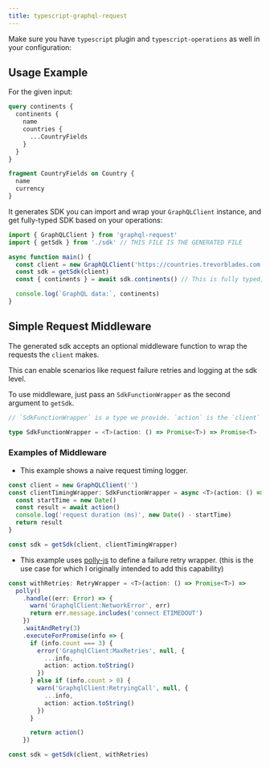 ```yaml
---
title: typescript-graphql-request
---
```



<PackageHeader hasOperationsNote />

<Callout>Make sure you have `typescript` plugin and `typescript-operations` as well in your configuration:</Callout>

<PackageApiDocs />

## Usage Example

For the given input:

```graphql
query continents {
  continents {
    name
    countries {
      ...CountryFields
    }
  }
}

fragment CountryFields on Country {
  name
  currency
}
```

It generates SDK you can import and wrap your `GraphQLClient` instance, and get fully-typed SDK based on your operations:

```ts
import { GraphQLClient } from 'graphql-request'
import { getSdk } from './sdk' // THIS FILE IS THE GENERATED FILE

async function main() {
  const client = new GraphQLClient('https://countries.trevorblades.com')
  const sdk = getSdk(client)
  const { continents } = await sdk.continents() // This is fully typed, based on the query

  console.log(`GraphQL data:`, continents)
}
```

## Simple Request Middleware

The generated sdk accepts an optional middleware function to wrap the requests the `client` makes.

This can enable scenarios like request failure retries and logging at the sdk level.

To use middleware, just pass an `SdkFunctionWrapper` as the second argument to `getSdk`.

```ts
// `SdkFunctionWrapper` is a type we provide. `action` is the `client` request execution generated by this template. The wrapper MUST invoke `action()` and should return the promise returned by `action`, or its resolution.

type SdkFunctionWrapper = <T>(action: () => Promise<T>) => Promise<T>
```

### Examples of Middleware

- This example shows a naive request timing logger.

```ts
const client = new GraphQLClient('')
const clientTimingWrapper: SdkFunctionWrapper = async <T>(action: () => Promise<T>): Promise<T> => {
  const startTime = new Date()
  const result = await action()
  console.log('request duration (ms)', new Date() - startTime)
  return result
}

const sdk = getSdk(client, clientTimingWrapper)
```

- This example uses [polly-js](https://github.com/mauricedb/polly-js) to define a failure retry wrapper. (this is the use case for which I originally intended to add this capability)

```ts
const withRetries: RetryWrapper = <T>(action: () => Promise<T>) =>
  polly()
    .handle((err: Error) => {
      warn('GraphqlClient:NetworkError', err)
      return err.message.includes('connect ETIMEDOUT')
    })
    .waitAndRetry(3)
    .executeForPromise(info => {
      if (info.count === 3) {
        error('GraphqlClient:MaxRetries', null, {
          ...info,
          action: action.toString()
        })
      } else if (info.count > 0) {
        warn('GraphqlClient:RetryingCall', null, {
          ...info,
          action: action.toString()
        })
      }

      return action()
    })

const sdk = getSdk(client, withRetries)
```
